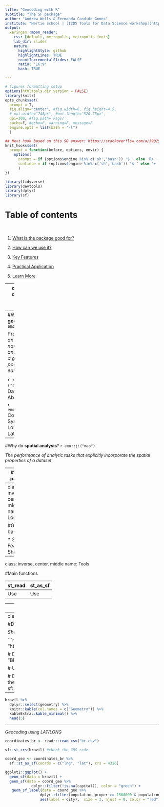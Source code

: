 ```yaml
---
title: "Geocoding with R"
subtitle: "The SF package"
author: "Andrew Wells & Fernanda Candido Gomes"
institute: "Hertie School | [I2DS Tools for Data Science workshop](https://github.com/intro-to-data-science-21-workshop)"
output:
  xaringan::moon_reader:
    css: [default, metropolis, metropolis-fonts]
    lib_dir: slides
    nature:
      highlightStyle: github
      highlightLines: TRUE
      countIncrementalSlides: FALSE
      ratio: '16:9'
      hash: TRUE

---
```


```r
# figures formatting setup
options(htmltools.dir.version = FALSE)
library(knitr)
opts_chunk$set(
  prompt = T,
  fig.align="center", #fig.width=6, fig.height=4.5, 
  # out.width="748px", #out.length="520.75px",
  dpi=300, #fig.path='Figs/',
  cache=F, #echo=F, warning=F, message=F
  engine.opts = list(bash = "-l")
  )

## Next hook based on this SO answer: https://stackoverflow.com/a/39025054
knit_hooks$set(
  prompt = function(before, options, envir) {
    options(
      prompt = if (options$engine %in% c('sh','bash')) '$ ' else 'R> ',
      continue = if (options$engine %in% c('sh','bash')) '$ ' else '+ '
      )
})

library(tidyverse)
library(devtools)
library(dplyr)
library(sf)
```

# Table of contents

<br>

1. [What is the package good for?](#Introduction)

2. [How can we use it?](#Logic)

3. [Key Features](#Tools)

4. [Practical Application](#TutorialPreview)

5. [Learn More](#Sources)

---
class: inverse, center, middle
name: Introduction

# Introduction: Geocoding, SF and spatial analysis

<html><div style='float:left'></div><hr color='#EB811B' size=1px style="width:1000px; margin:auto;"/></html>

---
#What is **geocoding**? `r emo::ji("globe")`
<br>

Process of *taking an address or a name of a place and turning it into a geographic position on the earth’s surface.*

<div align="center">
<img src="pptimages/geocode.png" height=340>
</div>

`r emo::ji ("mark")` Input Data: Relative or Absolute


`r emo::ji("search")` Coordinate System: Longitude and Latitude

---
#Why do **spatial analysis**? `r emo::ji("map")`

*The performance of analytic tasks that explicitly incorporate the spatial properties of a dataset.*


---
#The **SF** package

---
class: inverse, center, middle
name: Logic

#Geometry basics

* Simple Features
* Shapefiles

---
class: inverse, center, middle
name: Tools

#Main functions

st_read | st_as_sf
--------|---------
Use     | Use


----
#Other needed packages


---
class: inverse, center, middle
name: TutorialPreview

#Downloading and Visualizing geometric data

*Shapefiles*

```r
# Save file as a .zip with link
brazil_file <- "https://biogeo.ucdavis.edu/data/diva/adm/BRA_adm.zip"
 
# Download .zip
download.file(brazil_file, destfile = "BRA.zip")
 
# Unzip the file
unzip("BRA.zip")
 
# Examine the file .zip file (list()) to find the shapefile and then save the shapefile as a dataframe
brazil <- sf::read_sf("BRA_adm1.shp")
```

---
```r
brazil %>%
  dplyr::select(geometry) %>%
  knitr::kable(col.names = c("Geometry")) %>%
  kableExtra::kable_minimal() %>%
  head(5)
```
---
*Geocoding using LAT/LONG*
```r
coordinates_br <- readr::read_csv("br.csv")

sf::st_crs(brazil) #check the CRS code

coord_geo <- coordinates_br %>%
  sf::st_as_sf(coords = c("lng", "lat"), crs = 4326)

ggplot2::ggplot() +
  geom_sf(data = brazil) +
  geom_sf(data = coord_geo %>%
            dplyr::filter(!is.na(capital)), color = "green") +
   geom_sf_label(data = coord_geo %>%
                dplyr::filter(population_proper >= 1500000 & population_proper <= 7000000),
                aes(label = city),  size = 3, hjust = 0, color = "red")
```

